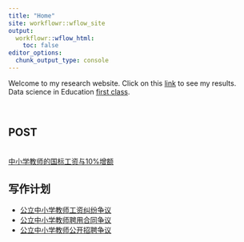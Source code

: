 ```yaml
---
title: "Home"
site: workflowr::wflow_site
output:
  workflowr::wflow_html:
    toc: false
editor_options:
  chunk_output_type: console
---
```


Welcome to my research website.
Click on this [link](outline.html) to see my results.
<br>
Data science in Education [first class](Overview.html).

<br>

## POST

<br>
[中小学教师的国标工资与10%增额](salary10.html)


## 写作计划

* [公立中小学教师工资纠纷争议](teacher_salary.html)
* [公立中小学教师聘用合同争议](employment_contract.html)
* [公立中小学教师公开招聘争议](teacher_recruit.html)

